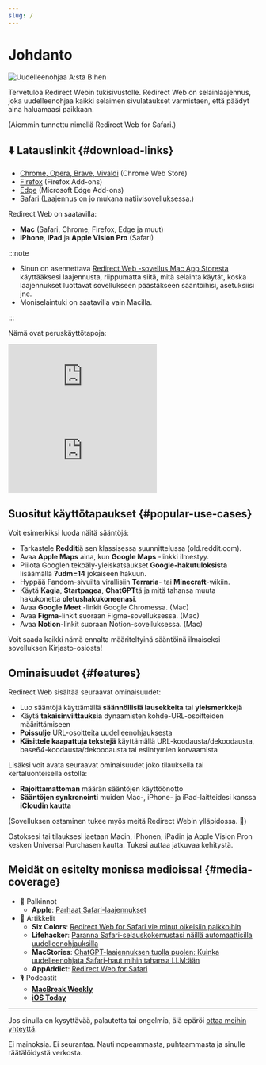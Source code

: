 ```yaml
---
slug: /
---
```



# Johdanto

<div style={{display: "flex", flexDirection: "column", alignItems: "flex-start", marginBottom: "25px"}}>
  <img src={useBaseUrl("img/redirect-a-to-b.png")} style={{display: "block", minWidth: "360px", maxWidth: "500px", width: "100%", height: "auto", marginBottom: "25px"}} alt="Uudelleenohjaa A:sta B:hen" />
  <ExtensionStoreLinks />
</div>

Tervetuloa Redirect Webin tukisivustolle. Redirect Web on selainlaajennus, joka uudelleenohjaa kaikki selaimen sivulataukset varmistaen, että päädyt aina haluamaasi paikkaan.

(Aiemmin tunnettu nimellä Redirect Web for Safari.)

## ⬇️ Latauslinkit {#download-links}

- [Chrome, Opera, Brave, Vivaldi](https://chromewebstore.google.com/detail/ffglckbhfbfmdkefdmjbhpnffkcmlhdh) (Chrome Web Store)
- [Firefox](https://addons.mozilla.org/firefox/addon/redirect-web/) (Firefox Add-ons)
- [Edge](https://microsoftedge.microsoft.com/addons/detail/hmfkakfdccgdpgemaicfgngnmflefpga) (Microsoft Edge Add-ons)
- [Safari](https://apps.apple.com/app/id1571283503) (Laajennus on jo mukana natiivisovelluksessa.)

Redirect Web on saatavilla:

- **Mac** (Safari, Chrome, Firefox, Edge ja muut)
- **iPhone**, **iPad** ja **Apple Vision Pro** (Safari)

:::note

- Sinun on asennettava [Redirect Web -sovellus Mac App Storesta](https://apps.apple.com/app/id1571283503) käyttääksesi laajennusta, riippumatta siitä, mitä selainta käytät, koska laajennukset luottavat sovellukseen päästäkseen sääntöihisi, asetuksiisi jne.
- Moniselaintuki on saatavilla vain Macilla.

:::

Nämä ovat peruskäyttötapoja:

<iframe style={{width:"100%", aspectRatio:"9/16", height:"auto", maxHeight:"60vh", maxWidth:"35vh"}} src="https://www.youtube.com/embed/NaQ5X-v-qJU" title="iOS Demo Video (YouTube)" frameborder="0" allow="accelerometer; autoplay; clipboard-write; encrypted-media; gyroscope; picture-in-picture; web-share" allowfullscreen></iframe>

<iframe style={{width:"100%", aspectRatio:"17/9", height:"auto", maxHeight:"100vh"}} src="https://www.youtube.com/embed/5eU89Gu73SQ" title="macOS Demo Video (YouTube)" frameborder="0" allow="accelerometer; autoplay; clipboard-write; encrypted-media; gyroscope; picture-in-picture; web-share" allowfullscreen></iframe>

## Suositut käyttötapaukset {#popular-use-cases}

Voit esimerkiksi luoda näitä sääntöjä:

- Tarkastele **Reddit**iä sen klassisessa suunnittelussa (old.reddit.com).
- Avaa **Apple Maps** aina, kun **Google Maps** -linkki ilmestyy.
- Piilota Googlen tekoäly-yleiskatsaukset **Google-hakutuloksista** lisäämällä **?udm=14** jokaiseen hakuun.
- Hyppää Fandom-sivuilta virallisiin **Terraria**- tai **Minecraft**-wikiin.
- Käytä **Kagia**, **Startpagea**, **ChatGPT**tä ja mitä tahansa muuta hakukonetta **oletushakukoneenasi**.
- Avaa **Google Meet** -linkit Google Chromessa. (Mac)
- Avaa **Figma**-linkit suoraan Figma-sovelluksessa. (Mac)
- Avaa **Notion**-linkit suoraan Notion-sovelluksessa. (Mac)

Voit saada kaikki nämä ennalta määriteltyinä sääntöinä ilmaiseksi sovelluksen Kirjasto-osiosta!

## Ominaisuudet {#features}

Redirect Web sisältää seuraavat ominaisuudet:

- Luo sääntöjä käyttämällä **säännöllisiä lausekkeita** tai **yleismerkkejä**
- Käytä **takaisinviittauksia** dynaamisten kohde-URL-osoitteiden määrittämiseen
- **Poissulje** URL-osoitteita uudelleenohjauksesta
- **Käsittele kaapattuja tekstejä** käyttämällä URL-koodausta/dekoodausta, base64-koodausta/dekoodausta tai esiintymien korvaamista

Lisäksi voit avata seuraavat ominaisuudet joko tilauksella tai kertaluonteisella ostolla:

- **Rajoittamattoman** määrän sääntöjen käyttöönotto
- **Sääntöjen synkronointi** muiden Mac-, iPhone- ja iPad-laitteidesi kanssa **iCloudin kautta**

(Sovelluksen ostaminen tukee myös meitä Redirect Webin ylläpidossa. 🙏)

Ostoksesi tai tilauksesi jaetaan Macin, iPhonen, iPadin ja Apple Vision Pron kesken Universal Purchasen kautta. Tukesi auttaa jatkuvaa kehitystä.


## Meidät on esitelty monissa medioissa! {#media-coverage}

* 🏅 Palkinnot
    * **Apple**: [Parhaat Safari-laajennukset](https://apps.apple.com/us/story/id1377753262)
* 📰 Artikkelit
    * **Six Colors**: [Redirect Web for Safari vie minut oikeisiin paikkoihin](https://sixcolors.com/post/2022/11/redirect-web-for-safari-takes-me-to-the-right-places/)
    * **Lifehacker**: [Paranna Safari-selauskokemustasi näillä automaattisilla uudelleenohjauksilla](https://lifehacker.com/improve-your-safari-browsing-experience-with-these-auto-1849812013)
    * **MacStories**: [ChatGPT-laajennuksen tuolla puolen: Kuinka uudelleenohjata Safari-haut mihin tahansa LLM:ään](https://www.macstories.net/tutorials/beyond-chatgpts-extension-how-to-redirect-safari-searches-to-any-llm/)
    * **AppAddict**: [Redirect Web for Safari](https://appaddict.app/post/redirect-web-for-safari)
* 🎙️ Podcastit
    * [**MacBreak Weekly**](https://youtu.be/I251K3L2s88?t=7427)
    * [**iOS Today**](https://youtu.be/cWkwH84b6M4?t=636)

---

Jos sinulla on kysyttävää, palautetta tai ongelmia, älä epäröi [ottaa meihin yhteyttä](contact-us).

Ei mainoksia. Ei seurantaa. Nauti nopeammasta, puhtaammasta ja sinulle räätälöidystä verkosta.
